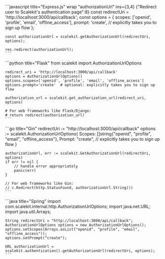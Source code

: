 
<Tabs syncKey="tech-stack">
  <TabItem value="node" label="Node.js">
    ```javascript title="Express.js" wrap "authorizationUrl" ins={3,4} {"Redirect user to Scalekit's authentication page":8}
    const redirectUri = 'http://localhost:3000/api/callback';
    const options = {
      scopes: ['openid', 'profile', 'email', 'offline_access'],
      prompt: 'create', // explicitly takes you to sign up flow
    };

    const authorizationUrl = scalekit.getAuthorizationUrl(redirectUri, options);

    res.redirect(authorizationUrl);
    ```
  </TabItem>
  <TabItem value="python" label="Python">
    ```python title="Flask"
    from scalekit import AuthorizationUrlOptions

    redirect_uri = 'http://localhost:3000/api/callback'
    options = AuthorizationUrlOptions()
    options.scopes=['openid', 'profile', 'email', 'offline_access']
    options.prompt='create'  # optional: explicitly takes you to sign up flow

    authorization_url = scalekit.get_authorization_url(redirect_uri, options)

    # For web frameworks like Flask/Django:
    # return redirect(authorization_url)
    ```
  </TabItem>
  <TabItem value="go" label="Go">
    ```go title="Gin"
    redirectUri := "http://localhost:3000/api/callback"
    options := scalekit.AuthorizationUrlOptions{
        Scopes: []string{"openid", "profile", "email", "offline_access"},
        Prompt: "create", // explicitly takes you to sign up flow
    }

    authorizationUrl, err := scalekit.GetAuthorizationUrl(redirectUri, options)
    if err != nil {
        // handle error appropriately
        panic(err)
    }

    // For web frameworks like Gin:
    // c.Redirect(http.StatusFound, authorizationUrl.String())
    ```
  </TabItem>
  <TabItem value="java" label="Java">
    ```java title="Spring"
    import com.scalekit.internal.http.AuthorizationUrlOptions;
    import java.net.URL;
    import java.util.Arrays;

    String redirectUri = "http://localhost:3000/api/callback";
    AuthorizationUrlOptions options = new AuthorizationUrlOptions();
    options.setScopes(Arrays.asList("openid", "profile", "email", "offline_access"));
    options.setPrompt("create");

    URL authorizationUrl = scalekit.authentication().getAuthorizationUrl(redirectUri, options);
    ```
  </TabItem>
</Tabs>
